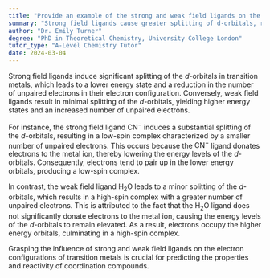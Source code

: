 ```yaml
---
title: "Provide an example of the strong and weak field ligands on the electron configuration of transition metals"
summary: "Strong field ligands cause greater splitting of d-orbitals, resulting in lower energy and fewer unpaired electrons in the electron configuration of transition metals. Weak field ligands cause less splitting, resulting in higher energy and more unpaired electrons."
author: "Dr. Emily Turner"
degree: "PhD in Theoretical Chemistry, University College London"
tutor_type: "A-Level Chemistry Tutor"
date: 2024-03-04
---
```


Strong field ligands induce significant splitting of the $d$-orbitals in transition metals, which leads to a lower energy state and a reduction in the number of unpaired electrons in their electron configuration. Conversely, weak field ligands result in minimal splitting of the $d$-orbitals, yielding higher energy states and an increased number of unpaired electrons.

For instance, the strong field ligand $\text{CN}^-$ induces a substantial splitting of the $d$-orbitals, resulting in a low-spin complex characterized by a smaller number of unpaired electrons. This occurs because the $\text{CN}^-$ ligand donates electrons to the metal ion, thereby lowering the energy levels of the $d$-orbitals. Consequently, electrons tend to pair up in the lower energy orbitals, producing a low-spin complex.

In contrast, the weak field ligand $\text{H}_2\text{O}$ leads to a minor splitting of the $d$-orbitals, which results in a high-spin complex with a greater number of unpaired electrons. This is attributed to the fact that the $\text{H}_2\text{O}$ ligand does not significantly donate electrons to the metal ion, causing the energy levels of the $d$-orbitals to remain elevated. As a result, electrons occupy the higher energy orbitals, culminating in a high-spin complex.

Grasping the influence of strong and weak field ligands on the electron configurations of transition metals is crucial for predicting the properties and reactivity of coordination compounds.
    